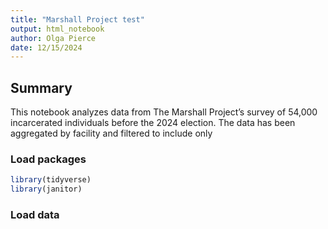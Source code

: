```yaml
---
title: "Marshall Project test"
output: html_notebook
author: Olga Pierce
date: 12/15/2024
---
```


## Summary

This notebook analyzes data from The Marshall Project's survey of 54,000 incarcerated individuals before the 2024 election.  The data has been aggregated by facility and filtered to include only 

### Load packages

```r
library(tidyverse)
library(janitor)
```

### Load data
```r

```


